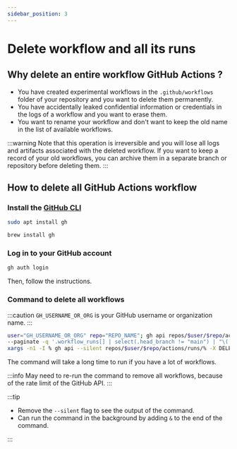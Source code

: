 ```yaml
---
sidebar_position: 3
---
```



# Delete workflow and all its runs

## Why delete an entire workflow GitHub Actions ?

- You have created experimental workflows in the `.github/workflows` folder of your repository and you want to delete them permanently.
- You have accidentally leaked confidential information or credentials in the logs of a workflow and you want to erase them.
- You want to rename your workflow and don't want to keep the old name in the list of available workflows.

:::warning
Note that this operation is irreversible and you will lose all logs and artifacts associated with the deleted workflow. If you want to keep a record of your old workflows, you can archive them in a separate branch or repository before deleting them.
:::

## How to delete all GitHub Actions workflow

### Install the [GitHub CLI](https://github.com/cli/cli#installation)

<Tabs groupId="operating-systems">
  <TabItem value="linux" label="Linux">

```bash
sudo apt install gh
```

  </TabItem>
  <TabItem value="macOS" label="macOS">

```bash
brew install gh
```

  </TabItem>
</Tabs>

### Log in to your GitHub account

```bash
gh auth login
```

Then, follow the instructions.

### Command to delete all workflows

:::caution
`GH_USERNAME_OR_ORG` is your GitHub username or organization name.
:::

```bash title="bash"
user="GH_USERNAME_OR_ORG" repo="REPO_NAME"; gh api repos/$user/$repo/actions/runs \
--paginate -q '.workflow_runs[] | select(.head_branch != "main") | "\(.id)"' | \
xargs -n1 -I % gh api --silent repos/$user/$repo/actions/runs/% -X DELETE
```

The command will take a long time to run if you have a lot of workflows.

:::info
May need to re-run the command to remove all workflows, because of the rate limit of the GitHub API.
:::

:::tip

- Remove the `--silent` flag to see the output of the command.
- Can run the command in the background by adding `&` to the end of the command.

:::
